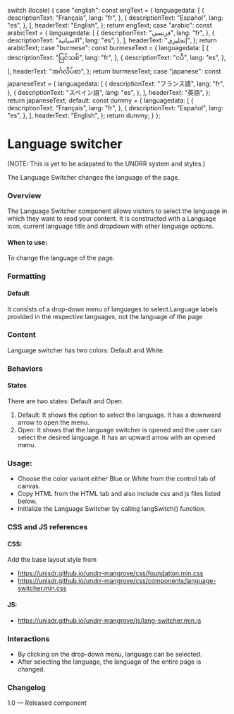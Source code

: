 
  switch (locale) {
    case "english":
      const engText = {
        languagedata: [
          {
            descriptionText: "Français",
            lang: "fr",
          },
          {
            descriptionText: "Español",
            lang: "es",
          },
        ],
        headerText: "English",
      };
      return engText;
    case "arabic":
      const arabicText = {
        languagedata: [
          {
            descriptionText: "فرنسي",
            lang: "fr",
          },
          {
            descriptionText: "الاسبانية",
            lang: "es",
          },
        ],
        headerText: "إنجليزي",
      };
      return arabicText;
    case "burmese":
      const burmeseText = {
        languagedata: [
          {
            descriptionText: "ပြင်သစ်",
            lang: "fr",
          },
          {
            descriptionText: "ငပိ",
            lang: "es",
          },
        ],
        headerText: "အင်္ဂလိပ်စာ",
      };
      return burmeseText;
    case "japanese":
      const japaneseText = {
        languagedata: [
          {
            descriptionText: "フランス語",
            lang: "fr",
          },
          {
            descriptionText: "スペイン語",
            lang: "es",
          },
        ],
        headerText: "英語",
      };
      return japaneseText;
    default:
      const dummy = {
        languagedata: [
          {
            descriptionText: "Français",
            lang: "fr",
          },
          {
            descriptionText: "Español",
            lang: "es",
          },
        ],
        headerText: "English",
      };
      return dummy;
  }
};

<Meta of={LanguageSwitcherStories} />

# Language switcher

(NOTE: This is yet to be adapated to the UNDRR system and styles.)

The Language Switcher changes the language of the page.

### Overview

The Language Switcher component allows visitors to select the language in which they want to read your content. It is constructed with a Language icon, current language title and dropdown with other language options.

#### When to use:

To change the language of the page.

### Formatting

#### Default

It consists of a drop-down menu of languages to select.Language labels provided in the respective languages, not the language of the page

### Content

Language switcher has two colors: Default and White.

### Behaviors

#### States

There are two states: Default and Open.

1. Default: It shows the option to select the language. It has a downward arrow to open the menu.
2. Open: It shows that the language switcher is opened and the user can select the desired language. It has an upward arrow with an opened menu.

<Canvas>
  <Story of={LanguageSwitcherStories.LanguageSwitcher} />
</Canvas>

### Usage:

* Choose the color variant either Blue or White from the control tab of canvas.
* Copy HTML from the HTML tab and also include css and js files listed below.
* Initialize the Language Switcher by calling langSwitch() function.

### CSS and JS references

#### CSS:

Add the base layout style from

* https://unisdr.github.io/undrr-mangrove/css/foundation.min.css
* https://unisdr.github.io/undrr-mangrove/css/components/language-switcher.min.css

#### JS:

* https://unisdr.github.io/undrr-mangrove/js/lang-switcher.min.js

### Interactions

* By clicking on the drop-down menu, language can be selected.
* After selecting the language, the language of the entire page is changed.

### Changelog

1.0 — Released component
